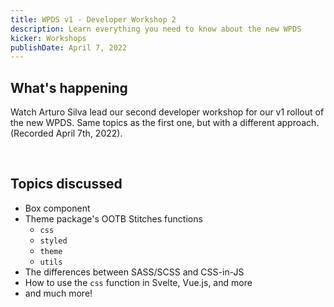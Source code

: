 ```yaml
---
title: WPDS v1 - Developer Workshop 2
description: Learn everything you need to know about the new WPDS
kicker: Workshops
publishDate: April 7, 2022
---
```


## What's happening

Watch Arturo Silva lead our second developer workshop for our v1 rollout of the new
WPDS. Same topics as the first one, but with a different approach. (Recorded April
7th, 2022).

<br />

## Topics discussed

- Box component
- Theme package's OOTB Stitches functions
  - `css`
  - `styled`
  - `theme`
  - `utils`
- The differences between SASS/SCSS and CSS-in-JS
- How to use the `css` function in Svelte, Vue.js, and more
- and much more!

<br />

<YoutubeEmbed src="https://www.youtube-nocookie.com/embed/pDQK-UJ2LJQ" />
